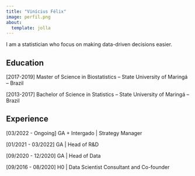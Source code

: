 ```yaml
---
title: "Vinícius Félix"
image: perfil.png
about:
  template: jolla
---
```


I am a statistician who focus on making data-driven decisions easier.

## Education

\[2017-2019\] Master of Science in Biostatistics -- State University of Maringá -- Brazil

\[2013-2017\] Bachelor of Science in Statistics -- State University of Maringá -- Brazil

## Experience

\[03/2022 - Ongoing\] GA + Intergado \| Strategy Manager

\[01/2021 - 03/2022\] GA \| Head of R&D

\[09/2020 - 12/2020\] GA \| Head of Data

\[09/2016 - 08/2020\] H0 \| Data Scientist Consultant and Co-founder
